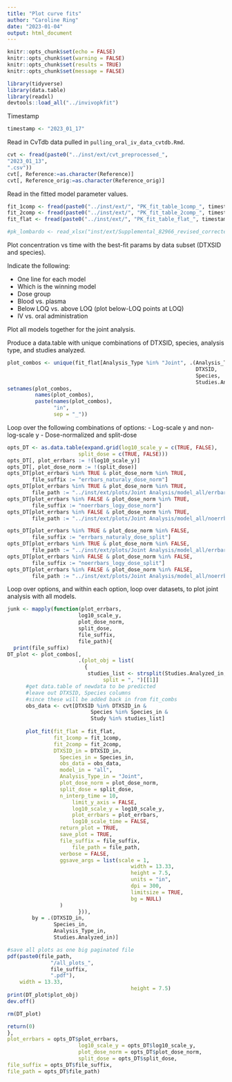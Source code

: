 ```yaml
---
title: "Plot curve fits"
author: "Caroline Ring"
date: "2023-01-04"
output: html_document
---
```


```r
knitr::opts_chunk$set(echo = FALSE)
knitr::opts_chunk$set(warning = FALSE)
knitr::opts_chunk$set(results = TRUE)
knitr::opts_chunk$set(message = FALSE)
```

```r
library(tidyverse)
library(data.table)
library(readxl)
devtools::load_all("../invivopkfit")
```

Timestamp

```r
timestamp <- "2023_01_17"
```


Read in CvTdb data pulled in `pulling_oral_iv_data_cvtdb.Rmd`.

```r
cvt <- fread(paste0("../inst/ext/cvt_preprocessed_",
"2023_01_13",
".csv"))
cvt[, Reference:=as.character(Reference)]
cvt[, Reference_orig:=as.character(Reference_orig)]
```

Read in the fitted model parameter values.

```r

fit_1comp <- fread(paste0("../inst/ext/", "PK_fit_table_1comp_", timestamp, ".csv",sep=""))
fit_2comp <- fread(paste0("../inst/ext/", "PK_fit_table_2comp_", timestamp, ".csv",sep=""))
fit_flat <- fread(paste0("../inst/ext/", "PK_fit_table_flat_", timestamp, ".csv",sep=""))

#pk_lombardo <- read_xlsx("inst/ext/Supplemental_82966_revised_corrected.xlsx")
```

Plot concentration vs time with the best-fit params by data subset (DTXSID and species). 

Indicate the following:

- One line for each model
- Which is the winning model
- Dose group
- Blood vs. plasma
- Below LOQ vs. above LOQ (plot below-LOQ points at LOQ)
- IV vs. oral administration


Plot all models together for the joint analysis.

Produce a data.table with unique combinations of DTXSID, species, analysis type, and studies analyzed.

```r
plot_combos <- unique(fit_flat[Analysis_Type %in% "Joint", .(Analysis_Type,
                                                             DTXSID,
                                                             Species,
                                                             Studies.Analyzed)])
setnames(plot_combos,
         names(plot_combos),
         paste(names(plot_combos),
               "in",
               sep = "_"))
```

Loop over the following combinations of options:
- Log-scale y and non-log-scale y
- Dose-normalized and split-dose

```r
opts_DT <- as.data.table(expand.grid(log10_scale_y = c(TRUE, FALSE),
                       split_dose = c(TRUE, FALSE)))
opts_DT[, plot_errbars := !(log10_scale_y)]
opts_DT[, plot_dose_norm := !(split_dose)]
opts_DT[plot_errbars %in% TRUE & plot_dose_norm %in% TRUE,
        file_suffix := "errbars_naturaly_dose_norm"]
opts_DT[plot_errbars %in% TRUE & plot_dose_norm %in% TRUE,
        file_path := "../inst/ext/plots/Joint Analysis/model_all/errbars_naturaly/dose_norm"]
opts_DT[plot_errbars %in% FALSE & plot_dose_norm %in% TRUE,
        file_suffix := "noerrbars_logy_dose_norm"]
opts_DT[plot_errbars %in% FALSE & plot_dose_norm %in% TRUE,
        file_path := "../inst/ext/plots/Joint Analysis/model_all/noerrbars_logy/dose_norm"]

opts_DT[plot_errbars %in% TRUE & plot_dose_norm %in% FALSE,
        file_suffix := "errbars_naturaly_dose_split"]
opts_DT[plot_errbars %in% TRUE & plot_dose_norm %in% FALSE,
        file_path := "../inst/ext/plots/Joint Analysis/model_all/errbars_naturaly/dose_split"]
opts_DT[plot_errbars %in% FALSE & plot_dose_norm %in% FALSE,
        file_suffix := "noerrbars_logy_dose_split"]
opts_DT[plot_errbars %in% FALSE & plot_dose_norm %in% FALSE,
        file_path := "../inst/ext/plots/Joint Analysis/model_all/noerrbars_logy/dose_split"]
```

Loop over options, and within each option, loop over datasets, to plot joint analysis with all models.
```r
junk <- mapply(function(plot_errbars,
                       log10_scale_y,
                       plot_dose_norm,
                       split_dose,
                       file_suffix,
                       file_path){
  print(file_suffix)
DT_plot <- plot_combos[,
                       .(plot_obj = list(
                         {
                          studies_list <- strsplit(Studies.Analyzed_in,
                               split = ", ")[[1]]
      #get data.table of newdata to be predicted
      #leave out DTXSID, Species columns
      #since these will be added back in from fit_combs
      obs_data <- cvt[DTXSID %in% DTXSID_in &
                           Species %in% Species_in &
                           Study %in% studies_list]
      
      plot_fit(fit_flat = fit_flat,
               fit_1comp = fit_1comp,
               fit_2comp = fit_2comp,
               DTXSID_in = DTXSID_in,
                 Species_in = Species_in,
                 obs_data = obs_data,
                 model_in = "all",
                 Analysis_Type_in = "Joint",
                 plot_dose_norm = plot_dose_norm,
                 split_dose = split_dose,
                 n_interp_time = 10,
                     limit_y_axis = FALSE,
                     log10_scale_y = log10_scale_y,
                     plot_errbars = plot_errbars,
                     log10_scale_time = FALSE,
                 return_plot = TRUE,
                 save_plot = TRUE,
                 file_suffix = file_suffix,
                     file_path = file_path,
                 verbose = FALSE,
                 ggsave_args = list(scale = 1,
                                        width = 13.33,
                                        height = 7.5,
                                        units = "in",
                                        dpi = 300,
                                        limitsize = TRUE,
                                        bg = NULL)
                 )
                       })),
        by = .(DTXSID_in,
               Species_in,
               Analysis_Type_in,
               Studies.Analyzed_in)]

#save all plots as one big paginated file
pdf(paste0(file_path,
              "/all_plots_",
              file_suffix,
              ".pdf"),
    width = 13.33,
                                        height = 7.5)
print(DT_plot$plot_obj)
dev.off()

rm(DT_plot)

return(0)
},
plot_errbars = opts_DT$plot_errbars,
                       log10_scale_y = opts_DT$log10_scale_y,
                       plot_dose_norm = opts_DT$plot_dose_norm,
                       split_dose = opts_DT$split_dose,
file_suffix = opts_DT$file_suffix,
file_path = opts_DT$file_path)

```





